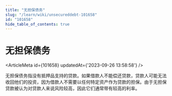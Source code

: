 ```yaml
---
title: "无担保债务"
slug: "/learn/wiki/unsecureddebt-101658"
id: "101658"
hide_table_of_contents: true
---
```



# 无担保债务

<ArticleMeta id={101658} updatedAt={'2023-09-26 13:58:58'} />
<div className='border-solid border-b border-t-0 my-4 border-[var(--ifm-color-gray-300)]' />

无担保债务指没有抵押品支持的贷款。如果借款人不能偿还贷款，贷款人可能无法收回他们的投资，因为借款人不需要以任何特定资产作为贷款的担保。由于无担保贷款被认为对贷款人来说风险较高，因此它们通常带有较高的利率。
